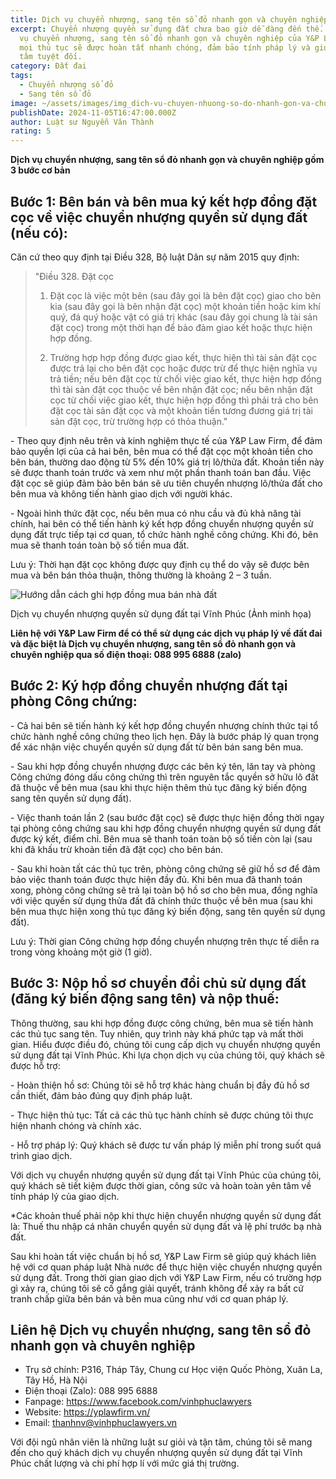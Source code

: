 ```yaml
---
title: Dịch vụ chuyển nhượng, sang tên sổ đỏ nhanh gọn và chuyên nghiệp
excerpt: Chuyển nhượng quyền sử dụng đất chưa bao giờ dễ dàng đến thế. Với dịch
  vụ chuyển nhượng, sang tên sổ đỏ nhanh gọn và chuyên nghiệp của Y&P Law Firm,
  mọi thủ tục sẽ được hoàn tất nhanh chóng, đảm bảo tính pháp lý và giúp bạn an
  tâm tuyệt đối.
category: Đất đai
tags:
  - Chuyển nhượng sổ đỏ
  - Sang tên sổ đỏ
image: ~/assets/images/img_dich-vu-chuyen-nhuong-so-do-nhanh-gon-va-chuyen-nghiep.jpg
publishDate: 2024-11-05T16:47:00.000Z
author: Luật sư Nguyễn Văn Thành
rating: 5
---
```

**Dịch vụ chuyển nhượng, sang tên sổ đỏ nhanh gọn và chuyên nghiệp gồm 3 bước cơ bản**

## **Bước 1**: Bên bán và bên mua ký kết hợp đồng đặt cọc về việc chuyển nhượng quyền sử dụng đất (nếu có):

Căn cứ theo quy định tại Điều 328, Bộ luật Dân sự năm 2015 quy định:

> "Điều 328. Đặt cọc
>
> 1. Đặt cọc là việc một bên (sau đây gọi là bên đặt cọc) giao cho bên kia (sau đây gọi là bên nhận đặt cọc) một khoản tiền hoặc kim khí quý, đá quý hoặc vật có giá trị khác (sau đây gọi chung là tài sản đặt cọc) trong một thời hạn để bảo đảm giao kết hoặc thực hiện hợp đồng.
>
> 2. Trường hợp hợp đồng được giao kết, thực hiện thì tài sản đặt cọc được trả lại cho bên đặt cọc hoặc được trừ để thực hiện nghĩa vụ trả tiền; nếu bên đặt cọc từ chối việc giao kết, thực hiện hợp đồng thì tài sản đặt cọc thuộc về bên nhận đặt cọc; nếu bên nhận đặt cọc từ chối việc giao kết, thực hiện hợp đồng thì phải trả cho bên đặt cọc tài sản đặt cọc và một khoản tiền tương đương giá trị tài sản đặt cọc, trừ trường hợp có thỏa thuận."

\- Theo quy định nêu trên và kinh nghiệm thực tế của Y&P Law Firm, để đảm bảo quyền lợi của cả hai bên, bên mua có thể đặt cọc một khoản tiền cho bên bán, thường dao động từ 5% đến 10% giá trị lô/thửa đất. Khoản tiền này sẽ được thanh toán trước và xem như một phần thanh toán ban đầu. Việc đặt cọc sẽ giúp đảm bảo bên bán sẽ ưu tiên chuyển nhượng lô/thửa đất cho bên mua và không tiến hành giao dịch với người khác.

\- Ngoài hình thức đặt cọc, nếu bên mua có nhu cầu và đủ khả năng tài chính, hai bên có thể tiến hành ký kết hợp đồng chuyển nhượng quyền sử dụng đất trực tiếp tại cơ quan, tổ chức hành nghề công chứng. Khi đó, bên mua sẽ thanh toán toàn bộ số tiền mua đất.

Lưu ý: Thời hạn đặt cọc không được quy định cụ thể do vậy sẽ được bên mua và bên bán thỏa thuận, thông thường là khoảng 2 – 3 tuần.

![Hướng dẫn cách ghi hợp đồng mua bán nhà đất](~/assets/images/hop-thuc-hoa-nha-dat-1.jpg "Hướng dẫn cách ghi hợp đồng mua bán nhà đất")

Dịch vụ chuyển nhượng quyền sử dụng đất tại Vĩnh Phúc (Ảnh minh họa)

**Liên hệ với Y&P Law Firm để có thể sử dụng các dịch vụ pháp lý về đất đai và đặc biệt là Dịch vụ chuyển nhượng, sang tên sổ đỏ nhanh gọn và chuyên nghiệp qua số điện thoại: 088 995 6888 (zalo)**

## **Bước 2**: Ký hợp đồng chuyển nhượng đất tại phòng Công chứng:

\- Cả hai bên sẽ tiến hành ký kết hợp đồng chuyển nhượng chính thức tại tổ chức hành nghề công chứng theo lịch hẹn. Đây là bước pháp lý quan trọng để xác nhận việc chuyển quyền sử dụng đất từ bên bán sang bên mua.

\- Sau khi hợp đồng chuyển nhượng được các bên ký tên, lăn tay và phòng Công chứng đóng dấu công chứng thì trên nguyên tắc quyền sở hữu lô đất đã thuộc về bên mua (sau khi thực hiện thêm thủ tục đăng ký biến động sang tên quyền sử dụng đất).

\- Việc thanh toán lần 2 (sau bước đặt cọc) sẽ được thực hiện đồng thời ngay tại phòng công chứng sau khi hợp đồng chuyển nhượng quyền sử dụng đất được ký kết, điểm chỉ. Bên mua sẽ thanh toán toàn bộ số tiền còn lại (sau khi đã khấu trừ khoản tiền đã đặt cọc) cho bên bán.

\- Sau khi hoàn tất các thủ tục trên, phòng công chứng sẽ giữ hồ sơ để đảm bảo việc thanh toán được thực hiện đầy đủ. Khi bên mua đã thanh toán xong, phòng công chứng sẽ trả lại toàn bộ hồ sơ cho bên mua, đồng nghĩa với việc quyền sử dụng thửa đất đã chính thức thuộc về bên mua (sau khi bên mua thực hiện xong thủ tục đăng ký biến động, sang tên quyền sử dụng đất).

Lưu ý: Thời gian Công chứng hợp đồng chuyển nhượng trên thực tế diễn ra trong vòng khoảng một giờ (1 giờ).

## Bước 3: Nộp hồ sơ chuyển đổi chủ sử dụng đất (đăng ký biến động sang tên) và nộp thuế:

Thông thường, sau khi hợp đồng được công chứng, bên mua sẽ tiến hành các thủ tục sang tên. Tuy nhiên, quy trình này khá phức tạp và mất thời gian. Hiểu được điều đó, chúng tôi cung cấp dịch vụ chuyển nhượng quyền sử dụng đất tại Vĩnh Phúc. Khi lựa chọn dịch vụ của chúng tôi, quý khách sẽ được hỗ trợ:

\- Hoàn thiện hồ sơ: Chúng tôi sẽ hỗ trợ khác hàng chuẩn bị đầy đủ hồ sơ cần thiết, đảm bảo đúng quy định pháp luật.

\- Thực hiện thủ tục: Tất cả các thủ tục hành chính sẽ được chúng tôi thực hiện nhanh chóng và chính xác.

\- Hỗ trợ pháp lý: Quý khách sẽ được tư vấn pháp lý miễn phí trong suốt quá trình giao dịch.

Với dịch vụ chuyển nhượng quyền sử dụng đất tại Vĩnh Phúc của chúng tôi, quý khách sẽ tiết kiệm được thời gian, công sức và hoàn toàn yên tâm về tính pháp lý của giao dịch.

\*Các khoản thuế phải nộp khi thực hiện chuyển nhượng quyền sử dụng đất là: Thuế thu nhập cá nhân chuyển quyền sử dụng đất và lệ phí trước bạ nhà đất.

Sau khi hoàn tất việc chuẩn bị hồ sơ, Y&P Law Firm sẽ giúp quý khách liên hệ với cơ quan pháp luật Nhà nước để thực hiện việc chuyển nhượng quyền sử dụng đất. Trong thời gian giao dịch với Y&P Law Firm, nếu có trường hợp gì xảy ra, chúng tôi sẽ cố gắng giải quyết, tránh không để xảy ra bất cứ tranh chấp giữa bên bán và bên mua cũng như với cơ quan pháp lý.

## Liên hệ Dịch vụ chuyển nhượng, sang tên sổ đỏ nhanh gọn và chuyên nghiệp 

* Trụ sở chính: P316, Tháp Tây, Chung cư Học viện Quốc Phòng, Xuân La, Tây Hồ, Hà Nội
* Điện thoại (Zalo): 088 995 6888
* Fanpage: https://www.facebook.com/vinhphuclawyers
* Website:  https://yplawfirm.vn/
* Email:  thanhnv@vinhphuclawyers.vn

Với đội ngũ nhân viên là những luật sư giỏi và tận tâm, chúng tôi sẽ mang đến cho quý khách dịch vụ chuyển nhượng quyền sử dụng đất tại Vĩnh Phúc chất lượng và chi phí hợp lí với mức giá thị trường.
